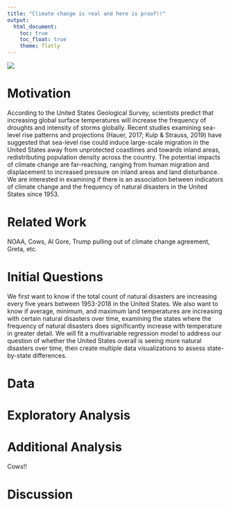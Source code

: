 ```yaml
---
title: "Climate change is real and here is proof!!"
output: 
  html_document:
    toc: true
    toc_float: true
    theme: flatly
---
```



![](http://giphygifs.s3.amazonaws.com/media/rozlnqOWqxqA8/giphy.gif)

# Motivation
According to the United States Geological Survey, scientists predict that increasing global surface temperatures will increase the frequency of droughts and intensity of storms globally. Recent studies examining sea-level rise patterns and projections (Hauer, 2017; Kulp & Strauss, 2019) have suggested that sea-level rise could induce large-scale migration in the United States away from unprotected coastlines and towards inland areas, redistributing population density across the country. The potential impacts of climate change are far-reaching, ranging from human migration and displacement to increased pressure on inland areas and land disturbance. We are interested in examining if there is an association between indicators of climate change and the frequency of natural disasters in the United States since 1953.

# Related Work
NOAA, Cows, Al Gore, Trump pulling out of climate change agreement, Greta, etc.

# Initial Questions
We first want to know if the total count of natural disasters are increasing every five years between 1953-2018 in the United States. We also want to know if average, minimum, and maximum land temperatures are increasing with certain natural disasters over time, examining the states where the frequency of natural disasters does significantly increase with temperature in greater detail. We will fit a multivariable regression model to address our question of whether the United States overall is seeing more natural disasters over time, then create multiple data visualizations to assess state-by-state differences.

# Data

# Exploratory Analysis

# Additional Analysis 
Cows!!

# Discussion